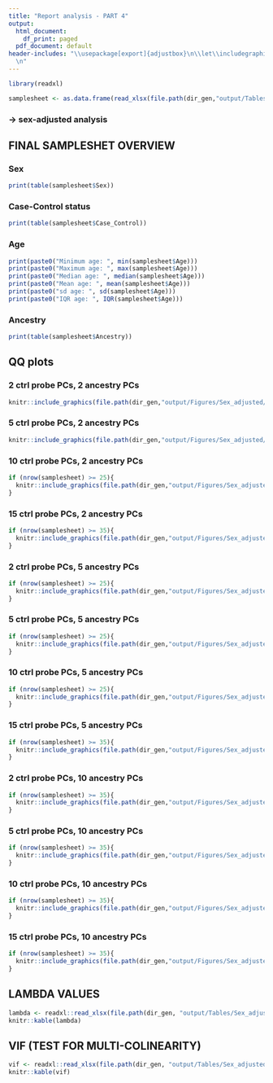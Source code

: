 ```yaml
---
title: "Report analysis - PART 4"
output:
  html_document:
    df_print: paged
  pdf_document: default
header-includes: "\\usepackage[export]{adjustbox}\n\\let\\includegraphicsbak\\includegraphics\n\\renewcommand*{\\includegraphics}[2][]{\\includegraphicsbak[frame,#1]{#2}}
  \n"
---
```


```r

library(readxl)

samplesheet <- as.data.frame(read_xlsx(file.path(dir_gen,"output/Tables/Sex_adjusted/Final_samplesheet_CaseCtrl.xlsx")))

```

### -> sex-adjusted analysis

## FINAL SAMPLESHET OVERVIEW

### Sex
```r
print(table(samplesheet$Sex))
```
### Case-Control status
```r
print(table(samplesheet$Case_Control))
```

### Age

```r
print(paste0("Minimum age: ", min(samplesheet$Age)))
print(paste0("Maximum age: ", max(samplesheet$Age)))
print(paste0("Median age: ", median(samplesheet$Age)))
print(paste0("Mean age: ", mean(samplesheet$Age)))
print(paste0("sd age: ", sd(samplesheet$Age)))
print(paste0("IQR age: ", IQR(samplesheet$Age)))
```

### Ancestry
```r
print(table(samplesheet$Ancestry))
```


## QQ plots

### 2 ctrl probe PCs, 2 ancestry PCs
```r
knitr::include_graphics(file.path(dir_gen,"output/Figures/Sex_adjusted/QQplot_CaseCtrl_Sex_adjusted_2CtrlPCs_2AncPCs_limma.png"))
```

### 5 ctrl probe PCs, 2 ancestry PCs
```r
knitr::include_graphics(file.path(dir_gen,"output/Figures/Sex_adjusted/QQplot_CaseCtrl_Sex_adjusted_5CtrlPCs_2AncPCs_limma.png"))
```

### 10 ctrl probe PCs, 2 ancestry PCs
```r
if (nrow(samplesheet) >= 25){
  knitr::include_graphics(file.path(dir_gen,"output/Figures/Sex_adjusted/QQplot_CaseCtrl_Sex_adjusted_10CtrlPCs_2AncPCs_limma.png"))
}
```

### 15 ctrl probe PCs, 2 ancestry PCs
```r
if (nrow(samplesheet) >= 35){
  knitr::include_graphics(file.path(dir_gen,"output/Figures/Sex_adjusted/QQplot_CaseCtrl_Sex_adjusted_15CtrlPCs_2AncPCs_limma.png"))
}
```

### 2 ctrl probe PCs, 5 ancestry PCs
```r
if (nrow(samplesheet) >= 25){
  knitr::include_graphics(file.path(dir_gen,"output/Figures/Sex_adjusted/QQplot_CaseCtrl_Sex_adjusted_2CtrlPCs_5AncPCs_limma.png"))
}
```

### 5 ctrl probe PCs, 5 ancestry PCs
```r
if (nrow(samplesheet) >= 25){
  knitr::include_graphics(file.path(dir_gen,"output/Figures/Sex_adjusted/QQplot_CaseCtrl_Sex_adjusted_5CtrlPCs_5AncPCs_limma.png"))
}
```

### 10 ctrl probe PCs, 5 ancestry PCs
```r
if (nrow(samplesheet) >= 25){
  knitr::include_graphics(file.path(dir_gen,"output/Figures/Sex_adjusted/QQplot_CaseCtrl_Sex_adjusted_10CtrlPCs_5AncPCs_limma.png"))
}
```

### 15 ctrl probe PCs, 5 ancestry PCs
```r
if (nrow(samplesheet) >= 35){
  knitr::include_graphics(file.path(dir_gen,"output/Figures/Sex_adjusted/QQplot_CaseCtrl_Sex_adjusted_15CtrlPCs_5AncPCs_limma.png"))
}
```

### 2 ctrl probe PCs, 10 ancestry PCs
```r
if (nrow(samplesheet) >= 35){
  knitr::include_graphics(file.path(dir_gen,"output/Figures/Sex_adjusted/QQplot_CaseCtrl_Sex_adjusted_2CtrlPCs_10AncPCs_limma.png"))
}
```

### 5 ctrl probe PCs, 10 ancestry PCs
```r
if (nrow(samplesheet) >= 35){
  knitr::include_graphics(file.path(dir_gen,"output/Figures/Sex_adjusted/QQplot_CaseCtrl_Sex_adjusted_5CtrlPCs_10AncPCs_limma.png"))
}
```

### 10 ctrl probe PCs, 10 ancestry PCs
```r
if (nrow(samplesheet) >= 35){
  knitr::include_graphics(file.path(dir_gen,"output/Figures/Sex_adjusted/QQplot_CaseCtrl_Sex_adjusted_10CtrlPCs_10AncPCs_limma.png"))
}
```

### 15 ctrl probe PCs, 10 ancestry PCs
```r
if (nrow(samplesheet) >= 35){
  knitr::include_graphics(file.path(dir_gen,"output/Figures/Sex_adjusted/QQplot_CaseCtrl_Sex_adjusted_15CtrlPCs_10AncPCs_limma.png"))
}
```

## LAMBDA VALUES

```r
lambda <- readxl::read_xlsx(file.path(dir_gen, "output/Tables/Sex_adjusted/Lambda_CaseCtrl_Sex_adjusted_limma.xlsx"))
knitr::kable(lambda)
```

## VIF (TEST FOR MULTI-COLINEARITY)

```r
vif <- readxl::read_xlsx(file.path(dir_gen, "output/Tables/Sex_adjusted/VIF_CaseCtrl_Sex_adjusted.xlsx"))
knitr::kable(vif)
```
